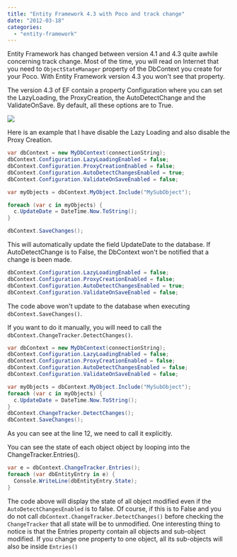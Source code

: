 ```yaml
---
title: "Entity Framework 4.3 with Poco and track change"
date: "2012-03-18"
categories: 
  - "entity-framework"
---
```


Entity Framework has changed between version 4.1 and 4.3 quite awhile concerning track change. Most of the time, you will read on Internet that you need to `ObjectStateManager` property of the DbContext you create for your Poco. With Entity Framework version 4.3 you won't see that property.

The version 4.3 of EF contain a property Configuration where you can set the LazyLoading, the ProxyCreation, the AutoDetectChange and the ValidateOnSave. By default, all these options are to True.

![](images/dbContextAllTrue-400x77.png)

Here is an example that I have disable the Lazy Loading and also disable the Proxy Creation. 

```csharp
var dbContext = new MyDbContext(connectionString); 
dbContext.Configuration.LazyLoadingEnabled = false; 
dbContext.Configuration.ProxyCreationEnabled = false; 
dbContext.Configuration.AutoDetectChangesEnabled = true; 
dbContext.Configuration.ValidateOnSaveEnabled = false;

var myObjects = dbContext.MyObject.Include("MySubObject"); 

foreach (var c in myObjects) { 
  c.UpdateDate = DateTime.Now.ToString(); 
}

dbContext.SaveChanges(); 
```

This will automatically update the field UpdateDate to the database. If AutoDetectChange is to False, the DbContext won't be notified that a change is been made.


```csharp
dbContext.Configuration.LazyLoadingEnabled = false; 
dbContext.Configuration.ProxyCreationEnabled = false; 
dbContext.Configuration.AutoDetectChangesEnabled = true; 
dbContext.Configuration.ValidateOnSaveEnabled = false; 
```

The code above won't update to the database when executing `dbContext.SaveChanges()`.

If you want to do it manually, you will need to call the `dbContext.ChangeTracker.DetectChanges()`.

```csharp
var dbContext = new MyDbContext(connectionString); 
dbContext.Configuration.LazyLoadingEnabled = false; 
dbContext.Configuration.ProxyCreationEnabled = false; 
dbContext.Configuration.AutoDetectChangesEnabled = false; 
dbContext.Configuration.ValidateOnSaveEnabled = false;

var myObjects = dbContext.MyObject.Include("MySubObject"); 
foreach (var c in myObjects) { 
  c.UpdateDate = DateTime.Now.ToString(); 
} 
dbContext.ChangeTracker.DetectChanges(); 
dbContext.SaveChanges(); 
```

As you can see at the line 12, we need to call it explicitly.

You can see the state of each object object by looping into the ChangeTracker.Entries().


```csharp
var e = dbContext.ChangeTracker.Entries(); 
foreach (var dbEntityEntry in e) { 
  Console.WriteLine(dbEntityEntry.State); 
} 
```

The code above will display the state of all object modified even if the `AutoDetectChangesEnabled` is to false. Of course, if this is to False and you do not call `dbContext.ChangeTracker.DetectChanges()` before checking the `ChangeTracker` that all state will be to unmodified. One interesting thing to notice is that the Entries property contain all objects and sub-object modified. If you change one property to one object, all its sub-objects will also be inside `Entries()`
